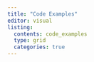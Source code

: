 ```yaml
---
title: "Code Examples"
editor: visual
listing: 
  contents: code_examples
  type: grid
  categories: true
---
```

